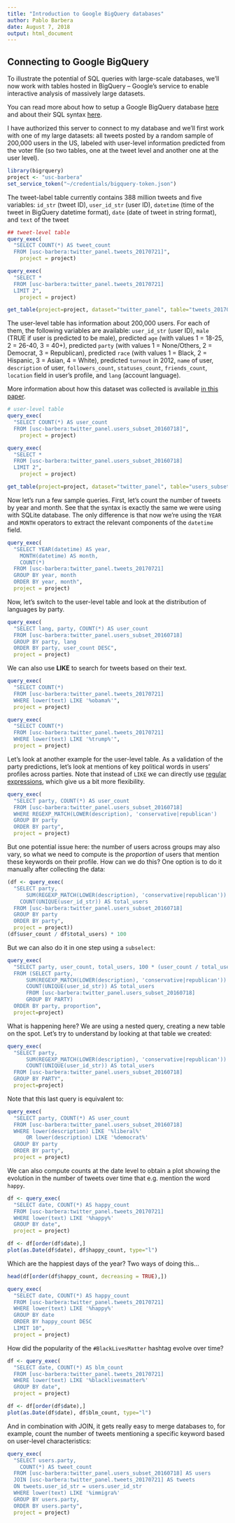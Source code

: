```yaml
---
title: "Introduction to Google BigQuery databases"
author: Pablo Barbera
date: August 7, 2018
output: html_document
---
```


## Connecting to Google BigQuery

To illustrate the potential of SQL queries with large-scale databases, we'll now work with tables hosted in BigQuery -- Google's service to enable interactive analysis of massively large datasets.

You can read more about how to setup a Google BigQuery database [here](https://cloud.google.com/bigquery/) and about their SQL syntax [here](https://cloud.google.com/bigquery/docs/reference/legacy-sql).

I have authorized this server to connect to my database and we'll first work with one of my large datasets: all tweets posted by a random sample of 200,000 users in the US, labeled with user-level information predicted from the voter file (so two tables, one at the tweet level and another one at the user level).

```r
library(bigrquery)
project <- "usc-barbera"
set_service_token("~/credentials/bigquery-token.json")
```

The tweet-label table currently contains 388 million tweets and five variables: `id_str` (tweet ID), `user_id_str` (user ID), `datetime` (time of the tweet in BigQuery datetime format), `date` (date of tweet in string format), and `text` of the tweet

```r
## tweet-level table
query_exec(
  "SELECT COUNT(*) AS tweet_count
  FROM [usc-barbera:twitter_panel.tweets_20170721]",
	project = project)

query_exec(
  "SELECT *
  FROM [usc-barbera:twitter_panel.tweets_20170721]
  LIMIT 2",
	project = project)

get_table(project=project, dataset="twitter_panel", table="tweets_20170721")
```

The user-level table has information about 200,000 users. For each of them, the following variables are available: `user_id_str` (user ID), `male` (TRUE if user is predicted to be male), predicted `age` (with values 1 = 18-25, 2 = 26-40, 3 = 40+), predicted `party` (with values 1 = None/Others, 2 = Democrat, 3 = Republican), predicted `race` (with values 1 = Black, 2 = Hispanic, 3 = Asian, 4 = White), predicted `turnout` in 2012, `name` of user, `description` of user, `followers_count`, `statuses_count`, `friends_count`, `location` field in user's profile, and `lang` (account language).

More information about how this dataset was collected is available [in this paper](http://pablobarbera.com/static/less-is-more.pdf).

```r
# user-level table
query_exec(
  "SELECT COUNT(*) AS user_count
  FROM [usc-barbera:twitter_panel.users_subset_20160718]",
	project = project)

query_exec(
  "SELECT *
  FROM [usc-barbera:twitter_panel.users_subset_20160718]
  LIMIT 2",
	project = project)

get_table(project=project, dataset="twitter_panel", table="users_subset_20160718")
```

Now let's run a few sample queries. First, let's count the number of tweets by year and month. See that the syntax is exactly the same we were using with SQLite database. The only difference is that now we're using the `YEAR` and `MONTH` operators to extract the relevant components of the `datetime` field.

```r
query_exec(
  "SELECT YEAR(datetime) AS year,
    MONTH(datetime) AS month,
    COUNT(*)
  FROM [usc-barbera:twitter_panel.tweets_20170721]
  GROUP BY year, month
  ORDER BY year, month",
  project = project)
```

Now, let's switch to the user-level table and look at the distribution of languages by party.

```r
query_exec(
  "SELECT lang, party, COUNT(*) AS user_count
  FROM [usc-barbera:twitter_panel.users_subset_20160718]
  GROUP BY party, lang
  ORDER BY party, user_count DESC",
  project = project)

```

We can also use __LIKE__ to search for tweets based on their text.

```r
query_exec(
  "SELECT COUNT(*)
  FROM [usc-barbera:twitter_panel.tweets_20170721]
  WHERE lower(text) LIKE '%obama%'",
  project = project)

query_exec(
  "SELECT COUNT(*)
  FROM [usc-barbera:twitter_panel.tweets_20170721]
  WHERE lower(text) LIKE '%trump%'",
  project = project)
```

Let's look at another example for the user-level table. As a validation of the party predictions, let's look at mentions of key political words in users' profiles across parties. Note that instead of `LIKE` we can directly use [regular expressions](https://cloud.google.com/bigquery/docs/reference/legacy-sql#regexp_match), which give us a bit more flexibility.

```r
query_exec(
  "SELECT party, COUNT(*) AS user_count
  FROM [usc-barbera:twitter_panel.users_subset_20160718]
  WHERE REGEXP_MATCH(LOWER(description), 'conservative|republican')
  GROUP BY party
  ORDER BY party",
  project = project)
```

But one potential issue here: the number of users across groups may also vary, so what we need to compute is the _proportion_ of users that mention these keywords on their profile. How can we do this? One option is to do it manually after collecting the data:

```r
(df <- query_exec(
  "SELECT party, 
      SUM(REGEXP_MATCH(LOWER(description), 'conservative|republican')) AS user_count, 
    COUNT(UNIQUE(user_id_str)) AS total_users
  FROM [usc-barbera:twitter_panel.users_subset_20160718]
  GROUP BY party
  ORDER BY party",
  project = project))
(df$user_count / df$total_users) * 100

```

But we can also do it in one step using a `subselect`:

```r
query_exec(
  "SELECT party, user_count, total_users, 100 * (user_count / total_users) AS proportion
  FROM (SELECT party, 
      SUM(REGEXP_MATCH(LOWER(description), 'conservative|republican')) AS user_count, 
      COUNT(UNIQUE(user_id_str)) AS total_users
      FROM [usc-barbera:twitter_panel.users_subset_20160718]
      GROUP BY PARTY)
  ORDER BY party, proportion",
  project=project)
```

What is happening here? We are using a nested query, creating a new table on the spot. Let's try to understand by looking at that table we created:

```r
query_exec(
  "SELECT party, 
      SUM(REGEXP_MATCH(LOWER(description), 'conservative|republican')) AS user_count, 
      COUNT(UNIQUE(user_id_str)) AS total_users
  FROM [usc-barbera:twitter_panel.users_subset_20160718]
  GROUP BY PARTY",
  project=project)

```

Note that this last query is equivalent to:

```r
query_exec(
  "SELECT party, COUNT(*) AS user_count
  FROM [usc-barbera:twitter_panel.users_subset_20160718]
  WHERE lower(description) LIKE '%liberal%' 
      OR lower(description) LIKE '%democrat%'
  GROUP BY party
  ORDER BY party",
  project = project)
```

We can also compute counts at the date level to obtain a plot showing the evolution in the number of tweets over time that e.g. mention the word `happy`. 

```r
df <- query_exec(
  "SELECT date, COUNT(*) AS happy_count
  FROM [usc-barbera:twitter_panel.tweets_20170721]
  WHERE lower(text) LIKE '%happy%'
  GROUP BY date",
  project = project)

df <- df[order(df$date),]
plot(as.Date(df$date), df$happy_count, type="l")
```

Which are the happiest days of the year? Two ways of doing this...

```r
head(df[order(df$happy_count, decreasing = TRUE),])

query_exec(
  "SELECT date, COUNT(*) AS happy_count
  FROM [usc-barbera:twitter_panel.tweets_20170721]
  WHERE lower(text) LIKE '%happy%'
  GROUP BY date
  ORDER BY happy_count DESC
  LIMIT 10",
  project = project)

```

How did the popularity of the `#BlackLivesMatter` hashtag evolve over time?

```r
df <- query_exec(
  "SELECT date, COUNT(*) AS blm_count
  FROM [usc-barbera:twitter_panel.tweets_20170721]
  WHERE lower(text) LIKE '%blacklivesmatter%'
  GROUP BY date",
  project = project)

df <- df[order(df$date),]
plot(as.Date(df$date), df$blm_count, type="l")
```

And in combination with JOIN, it gets really easy to merge databases to, for example, count the number of tweets mentioning a specific keyword based on user-level characteristics:

```r
query_exec(
  "SELECT users.party, 
    COUNT(*) AS tweet_count
  FROM [usc-barbera:twitter_panel.users_subset_20160718] AS users
  JOIN [usc-barbera:twitter_panel.tweets_20170721] AS tweets
  ON tweets.user_id_str = users.user_id_str
  WHERE lower(text) LIKE '%immigra%'
  GROUP BY users.party,
  ORDER BY users.party",
  project = project)
```

